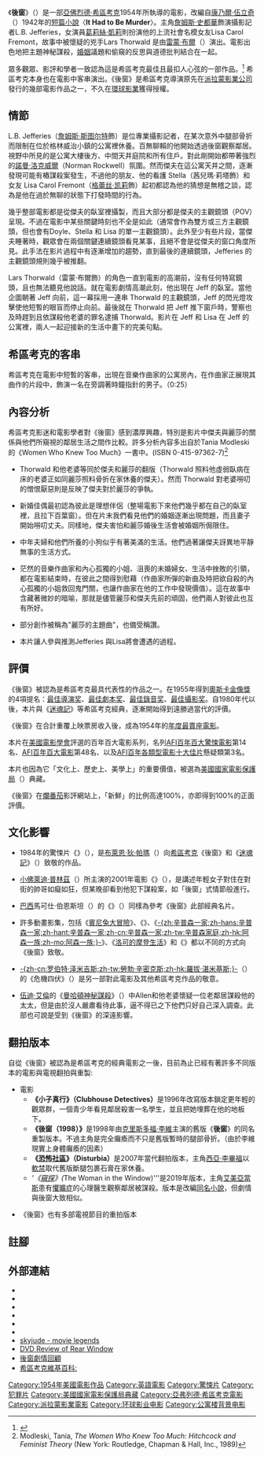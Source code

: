 {{NoteTA
|G1=Movie
|G2=Show
}}
{{Infobox Film
| name          = 後窗
| original_name  = ''{{lang|en| Rear Window}}''
| image         = Rear Window film poster.png
| caption       = 電影海報
| imdb_id       = 0047396
| writer        = '''短篇原著:'''<br />康乃爾.伍立奇<br />"It Had to Be Murder"<br />'''電影劇本'''<br />麥克海斯
| starring      = [[詹姆斯·史都華|詹姆斯·史都華]]<br />[[葛莉絲·凱莉|葛莉絲·凱莉]]<br />茜兒瑪·莉塔<br />文迪爾·科瑞<br />雷蒙·布爾<br />茱蒂斯·艾佛琳
| director      = [[希區考克|希區考克]]
| producer      = '''Uncredited:'''<br />[[希區考克|希區考克]]
| distributor   = [[派拉蒙電影公司|派拉蒙電影公司]] (1954-83)<br />[[環球影業|環球影業]] (since 1983)<br />[[美國影業|美國影業]] (2000 re-release)
| released      = {{Film date|1954|8|1|美國}}
| runtime       = 112分鐘
| language      = 英語
| country       = {{美國電影產地}}
| music         = 弗蘭茲·克斯曼
| awards        =
| budget        = $1,000,000美元
| amg_id        = 1:40584
| cinematography = 羅伯特·伯克斯
| editing       = 喬治·托馬西尼
| gross         = $36,000,000美元
}}
《'''後窗'''》（{{lang-en|'''''Rear Window'''''}}）是一部[[希區考克|亞佛烈德·希區考克]]1954年所執導的電影，改編自[[康乃爾·伍立奇|康乃爾·伍立奇]]（{{small|Cornell Woolrich}}）1942年的[[短篇小說|短篇小說]]〈'''It Had to Be Murder'''〉。主角[[詹姆斯·史都華|詹姆斯·史都華]]飾演攝影記者L.B. Jefferies，女演員[[葛莉絲·凱莉|葛莉絲·凱莉]]則扮演他的上流社會名模女友Lisa Carol Fremont，故事中被懷疑的兇手Lars Thorwald 是由[[雷蒙·布爾|雷蒙·布爾]]（{{small|Raymond Burr}}）演出。電影出色地把主題神秘謀殺，[[婚姻|婚姻]]議題和偷窺的反思與道德批判結合在一起。

眾多觀眾、影評和學者一致認為這是希區考克最佳且最扣人心弦的一部作品。<ref>{{Cite web |url=http://www.rottentomatoes.com/m/1017289-rear_window/ |title=Rear Window |access-date=2007-10-06 |archive-date=2010-05-22 |archive-url=https://web.archive.org/web/20100522234313/http://www.rottentomatoes.com/m/1017289-rear_window/ |dead-url=no }}</ref> 希區考克本身也在電影中客串演出。《後窗》是希區考克導演原先在[[派拉蒙影業公司|派拉蒙影業公司]]發行的幾部電影作品之一，不久在[[環球影業|環球影業]]獲得授權。

== 情節 ==
L.B. Jefferies（[[詹姆斯·斯图尔特|詹姆斯·斯图尔特]]飾）是位專業攝影記者，在某次意外中腿部骨折而限制在位於格林威治小鎮的公寓裡休養。百無聊賴的他開始透過後窗觀察鄰居。視野中所見的是公寓大樓後方、中間天井庭院和所有住戶。對此剛開始都帶著強烈的[[諾曼·洛克威爾|諾曼·洛克威爾]]（Norman Rockwell）氛圍。然而傑夫在這公寓天井之間，逐漸發現可能有樁謀殺案發生，不過他的朋友、他的看護 Stella（茜兒瑪·莉塔飾）和女友 Lisa Carol Fremont（[[格蕾丝·凯莉|格蕾丝·凯莉]]飾）起初都認為他的猜想是無稽之談，認為是他在過於無聊的狀態下打發時間的行為。

幾乎整部電影都是從傑夫的臥室裡攝製，而且大部分都是傑夫的主觀鏡頭（POV）呈現。不過在電影中某些關鍵時刻也不全是如此（通常會作為雙方或三方主觀鏡頭，但也會有Doyle、Stella 和 Lisa 的單一主觀鏡頭）。此外至少有些片段，當傑夫睡著時，觀眾會在兩個關鍵連續鏡頭看見某事，且絕不會是從傑夫的窗口角度所見。此手法在影片過程中有逐漸增加的趨勢，直到最後的連續鏡頭，Jefferies 的主觀鏡頭規則幾乎被推翻。

Lars Thorwald（雷蒙·布爾飾）的角色一直到電影的高潮前，沒有任何特寫鏡頭，且也無法聽見他說話。就在電影劇情高潮此刻，他出現在 Jeff 的臥室。當他企圖朝著 Jeff 向前，這一幕採用一連串 Thorwald 的主觀鏡頭，Jeff 的閃光燈攻擊使他短暫的眼盲而停止向前。最後就在 Thorwald 把 Jeff 推下窗戶時，警察也及時趕到且依謀殺他老婆的罪名逮捕 Thorwald。影片在 Jeff 和 Lisa 在 Jeff 的公寓裡，兩人一起迎接新的生活中畫下的完美句點。

== 希區考克的客串 ==

希區考克在電影中短暫的客串，出現在音樂作曲家的公寓房內，在作曲家正展現其曲作的片段中，飾演一名在旁調著時鐘指針的男子。（0:25）

== 內容分析 ==
希區考克影迷和電影學者對《後窗》感到濃厚興趣，特別是影片中傑夫與麗莎的關係與他們所窺視的鄰居生活之間作比較。許多分析內容多出自於Tania Modleski的《Women Who Knew Too Much》一書中。(ISBN 0-415-97362-7)<ref>Modleski, Tania, ''The Women Who Knew Too Much: Hitchcock and Feminist Theory'' (New York: Routledge, Chapman & Hall, Inc., 1989)</ref>

* Thorwald 和他老婆等同於傑夫和麗莎的翻版（Thorwald 照料他虛弱臥病在床的老婆正如同麗莎照料骨折在家休養的傑夫）。然而 Thorwald 對老婆嘮叨的憎恨厭惡則是反映了傑夫對於麗莎的爭執。

* 新婚佳偶最初認為彼此是理想伴侶（整場電影下來他們幾乎都在自己的臥室裡，且拉下百葉窗）。但在片末我們看見他們的婚姻逐漸出現問題，而且妻子開始嘮叨丈夫。同樣地，傑夫害怕和麗莎婚後生活會被婚姻所侷限住。 

* 中年夫婦和他們所養的小狗似乎有著美滿的生活。他們過著讓傑夫訝異地平靜無事的生活方式。

* 茫然的音樂作曲家和內心孤獨的小姐、沮喪的未婚婦女、生活中挫敗的引領，都在電影結束時，在彼此之間得到慰藉（作曲家所彈的新曲及時把欲自殺的內心孤獨的小姐救回鬼門關，也讓作曲家在他的工作中發現價值）。這在故事中含藏著微妙的暗喻，那就是儘管麗莎和傑夫先前的頑固，他們兩人對彼此也互有所好。

* 部分創作被稱為"麗莎的主題曲"，也備受稱讚。

* 本片讓人參與推測Jefferies 與Lisa將會遭遇的過程。

== 評價 ==
《後窗》被認為是希區考克最具代表性的作品之一。在1955年得到[[奧斯卡金像獎|奧斯卡金像獎]]的4項提名：[[奧斯卡最佳導演奖|最佳導演奖]]、[[奧斯卡最佳劇本奖|最佳劇本奖]]、[[奧斯卡最佳錄音奖|最佳錄音奖]]、[[奧斯卡最佳攝影奖|最佳攝影奖]]。自1980年代以後，本片與《[[迷魂記|迷魂記]]》等希區考克經典，逐漸開始得到遠勝過當代的評價。

《後窗》在合計重覆上映票房收入後，成為1954年的[[最高電影票房收入列表|年度最賣座電影]]。

本片在[[美國電影學會|美國電影學會]]評選的百年百大電影系列，名列[[AFI百年百大驚悚電影|AFI百年百大驚悚電影]]第14名、[[AFI百年百大電影|AFI百年百大電影]]第48名、以及[[AFI百年各類型電影十大佳片|AFI百年各類型電影十大佳片]]懸疑類第3名。

本片也因為它「文化上、歷史上、美學上」的重要價值，被選為[[美國國家電影保護局|美國國家電影保護局]]（{{lang|en|National Film Preservation Board}}）典藏。

《後窗》在[[爛番茄|爛番茄]]影評網站上，「新鮮」的比例高達100%，亦即得到100%的正面評價。

== 文化影響 ==
* 1984年的驚悚片《{{tsl|en|Body Double||替身}}》（{{small|{{lang|en|Body Double}}}}），是[[布萊恩·狄·帕瑪|布萊恩·狄·帕瑪]]（{{small|Brian De Palma}}）向[[希區考克|希區考克]]《後窗》和《[[迷魂記|迷魂記]]》（{{small|Vertigo}}）致敬的作品。

* [[小佛萊迪·普林茲|小佛萊迪·普林茲]]（{{small|{{lang|en|Freddie Prinze Jr.}}}}）所主演的2001年電影《{{tsl|en|Head over Heels (2001 film)|神魂顛倒 (电影)|神魂顛倒}}》（{{small|{{lang|en|Head Over Heels}}}}），是講述年輕女子對住在對街的帥哥如癡如狂，但某晚卻看到他犯下謀殺案，如「後窗」式情節般進行。

* [[巴西|巴西]]馬可仕·伯恩斯坦（{{small|Marcos Bernstein}}）的《{{tsl|en|The Other Side of The Street|大街上的白雪公主}}》（{{small|{{lang|en|The Other Side of The Street}}}}）同樣為參考《後窗》此部經典名片。

* 許多動畫影集，包括《[[迷你樂一通|賓尼兔大冒險]]》、《{{tsl|en|Rocket Power|}}》、《[[辛普森一家|-{zh:辛普森一家;zh-hans:辛普森一家;zh-hant:辛普森一家;zh-cn:辛普森一家;zh-tw:辛普森家庭;zh-hk:阿森一族;zh-mo:阿森一族;}-]]》、《[[洛可的摩登生活|洛可的摩登生活]]》和《{{tsl|en|The Venture Bros.|}}》都以不同的方式向《後窗》致敬。

* [[羅拔·湛米基斯|-{zh-cn:罗伯特·泽米吉斯;zh-tw:勞勃·辛密克斯;zh-hk:羅拔·湛米基斯;}-]]（{{small|{{lang|en|Robert Zemeckis}}}}）的《危機四伏》（{{small|{{tsl|en|What Lies Beneath|}}}}）是另一部對此電影及其他希區考克作品的敬意。

* [[伍迪·艾倫|伍迪·艾倫]]的《[[曼哈顿谋杀疑案|曼哈頓神秘謀殺]]》（{{small|Manhattan Murder Mystery}}）中Allen和他老婆懷疑一位老鄰居謀殺他的太太，但是由於沒人嚴肅看待此事，逼不得已之下他們只好自己深入調查。此部也可說是受到《後窗》的深遠影響。

== 翻拍版本 ==
自從《後窗》被認為是希區考克的經典電影之一後，目前為止已經有著許多不同版本的電影與電視翻拍與重製:

* 電影
**'''《小子真行》（Clubhouse Detectives）'''是1996年改寫版本鎖定更年輕的觀眾群，一個青少年看見鄰居殺害一名學生，並且把她埋葬在他的地板下。
** '''《後窗（1998）》'''是1998年由[[克里斯多福·李維|克里斯多福·李維]]主演的舊版《'''後窗'''》的同名重製版本。不過主角是完全癱瘓而不只是舊版暫時的腿部骨折。（由於李維現實上身體癱瘓的因素）
** '''《[[恐怖社區|恐怖社區]]》（Disturbia）'''是2007年當代翻拍版本，主角[[西亞·李畢福|西亞·李畢福]]以[[軟禁|軟禁]]取代舊版斷腿包裹石膏在家休養。
**'''《[[窗裏的女人_(電影)|窺探]]》(''The Woman in the Window)'''是2019年版本，主角[[艾美·亞當斯|艾美亞當斯]]患有[[廣場恐懼症|懼曠症]]的心理醫生觀察鄰居被謀殺。版本是改編[[窗裏的女人_(小說)|同名小說]]，但劇情與後窗大致相似。

* 《後窗》也有多部電視節目的重拍版本

== 註腳 ==
{{reflist}}

== 外部連結 ==
{{wikiquote}}
* {{imdb title|id=0047396|title=Rear Window (1954)}}
* {{imdb title|id=0166322|title=Rear Window (1998 remake)}}
* {{Rotten Tomatoes|1017289-rear_window}}
* {{tcmdb title|87777}}
* {{Amg movie|40584}}
* {{mojo title|rearwindow}}
* [https://web.archive.org/web/20071016134232/http://skyjude.users.btopenworld.com/rearwindow.htm skyjude - movie legends]
* [https://web.archive.org/web/20070928042326/http://unlikelystories.org/schneider1106.shtml DVD Review of Rear Window]
* [https://web.archive.org/web/20071002225505/http://www.homevideos.com/revclas/78b.htm 後窗劇情回顧]
* [http://www.hitchcockwiki.com/hitchcock/wiki/Rear_Window 希區考克維基百科:] {{Wayback|url=http://www.hitchcockwiki.com/hitchcock/wiki/Rear_Window |date=20081210181337 }}

{{亞弗列·希治閣}}
{{Authority control}}
{{DEFAULTSORT:Rear Window}}
[[Category:1954年美國電影作品|Category:1954年美國電影作品]]
[[Category:英語電影|Category:英語電影]]
[[Category:驚悚片|Category:驚悚片]]
[[Category:犯罪片|Category:犯罪片]]
[[Category:美國國家電影保護局典藏|Category:美國國家電影保護局典藏]]
[[Category:亞弗列德·希區考克電影|Category:亞弗列德·希區考克電影]]
[[Category:派拉蒙影業電影|Category:派拉蒙影業電影]]
[[Category:环球影业电影|Category:环球影业电影]]
[[Category:公寓楼背景电影|Category:公寓楼背景电影]]